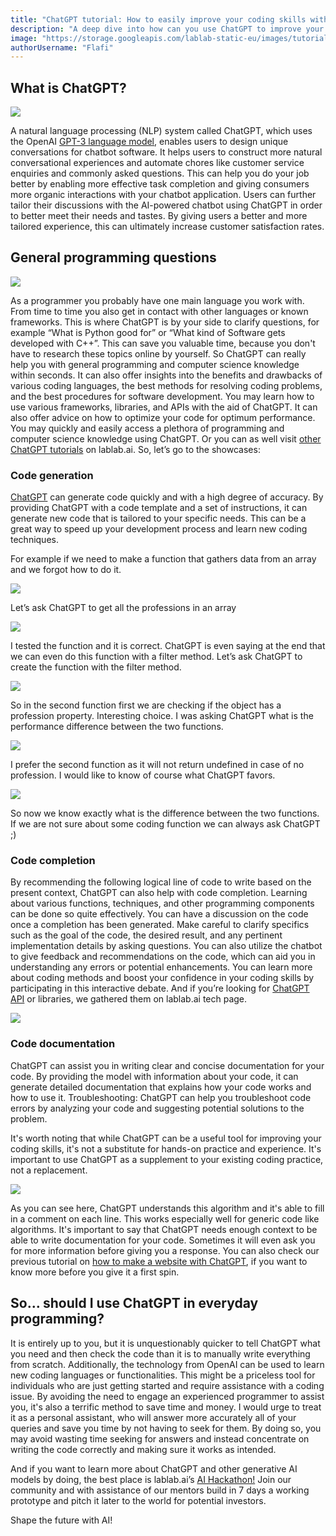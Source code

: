```yaml
---
title: "ChatGPT tutorial: How to easily improve your coding skills with ChatGPT"
description: "A deep dive into how can you use ChatGPT to improve your coding skills and make your job much easier."
image: "https://storage.googleapis.com/lablab-static-eu/images/tutorials/GPT-3_tutorial__Trip_Scheduler_6.jpg"
authorUsername: "Flafi"
---
```


## What is ChatGPT?

<Img src="https://storage.googleapis.com/lablab-static-eu/images/tutorials/Zrzut%20ekranu%202023-01-17%20091352.png"/>

A natural language processing (NLP) system called ChatGPT, which uses the OpenAI [GPT-3 language model](https://lablab.ai/tech/openai/gpt3), enables users to design unique conversations for chatbot software. It helps users to construct more natural conversational experiences and automate chores like customer service enquiries and commonly asked questions. This can help you do your job better by enabling more effective task completion and giving consumers more organic interactions with your chatbot application. Users can further tailor their discussions with the AI-powered chatbot using ChatGPT in order to better meet their needs and tastes. By giving users a better and more tailored experience, this can ultimately increase customer satisfaction rates.

## General programming questions

<Img src="https://storage.googleapis.com/lablab-static-eu/images/tutorials/DALL%C2%B7E%202023-01-17%2009.32.24%20-%20a%20computer%20on%20the%20top%20of%20the%20hill%20and%20a%20condensed%20sun%20beam%20hitting%20it%20straigt%20from%20the%20top%2C%20as%20it%20was%20enlightened.png"/>

As a programmer you probably have one main language you work with. From time to time you also get in contact with other languages or known frameworks. This is where ChatGPT is by your side to clarify questions, for example “What is Python good for” or “What kind of Software gets developed with C++”. This can save you valuable time, because you don't have to research these topics online by yourself. So ChatGPT can really help you with general programming and computer science knowledge within seconds. It can also offer insights into the benefits and drawbacks of various coding languages, the best methods for resolving coding problems, and the best procedures for software development. You may learn how to use various frameworks, libraries, and APIs with the aid of ChatGPT. It can also offer advice on how to optimize your code for optimum performance. You may quickly and easily access a plethora of programming and computer science knowledge using ChatGPT. Or you can as well visit [other ChatGPT tutorials](https://lablab.ai/tech/openai/chatgpt#tutorials) on lablab.ai. So, let’s go to the showcases:

### Code generation 

[ChatGPT](https://chat.openai.com/chat) can generate code quickly and with a high degree of accuracy. By providing ChatGPT with a code template and a set of instructions, it can generate new code that is tailored to your specific needs. This can be a great way to speed up your development process and learn new coding techniques.

For example if we need to make a function that gathers data from an array and we forgot how to do it.

<Img src="https://storage.googleapis.com/lablab-static-eu/images/tutorials/array.PNG"/>

Let’s ask ChatGPT to get all the professions in an array

<Img src="https://storage.googleapis.com/lablab-static-eu/images/tutorials/ink.png"/>

I tested the function and it is correct. ChatGPT is even saying at the end that we can even do this function with a filter method.
Let’s ask ChatGPT to create the function with the filter method.

<Img src="https://storage.googleapis.com/lablab-static-eu/images/tutorials/ink%20(1).png"/>

So in the second function first we are checking if the object has a profession property.
Interesting choice. I was asking ChatGPT what is the performance difference between the two functions.

<Img src="https://storage.googleapis.com/lablab-static-eu/images/tutorials/ink%20(2).png"/>

I prefer the second function as it will not return undefined in case of no profession. I would like to know of course what ChatGPT favors.

<Img src="https://storage.googleapis.com/lablab-static-eu/images/tutorials/ink%20(3).png"/>

So now we know exactly what is the difference between the two functions.
If we are not sure about some coding function we can always ask ChatGPT ;)

### Code completion

By recommending the following logical line of code to write based on the present context, ChatGPT can also help with code completion. Learning about various functions, techniques, and other programming components can be done so quite effectively. You can have a discussion on the code once a completion has been generated. Make careful to clarify specifics such as the goal of the code, the desired result, and any pertinent implementation details by asking questions. You can also utilize the chatbot to give feedback and recommendations on the code, which can aid you in understanding any errors or potential enhancements. You can learn more about coding methods and boost your confidence in your coding skills by participating in this interactive debate. And if you’re looking for [ChatGPT API](https://lablab.ai/tech/openai/chatgpt) or libraries, we gathered them on lablab.ai tech page.

<Img src="https://storage.googleapis.com/lablab-static-eu/images/tutorials/ink%20(4).png"/>

### Code documentation

ChatGPT can assist you in writing clear and concise documentation for your code. By providing the model with information about your code, it can generate detailed documentation that explains how your code works and how to use it.
Troubleshooting: ChatGPT can help you troubleshoot code errors by analyzing your code and suggesting potential solutions to the problem.

It's worth noting that while ChatGPT can be a useful tool for improving your coding skills, it's not a substitute for hands-on practice and experience. It's important to use ChatGPT as a supplement to your existing coding practice, not a replacement. 

<Img src="https://storage.googleapis.com/lablab-static-eu/images/tutorials/ink%20(5).png"/>

As you can see here, ChatGPT understands this algorithm and it's able to fill in a comment on each line. This works especially well for generic code like algorithms. It's important to say that ChatGPT needs enough context to be able to write documentation for your code. Sometimes it will even ask you for more information before giving you a response. 
You can also check our previous tutorial on [how to make a website with ChatGPT](https://lablab.ai/t/chatgpt-tutorial-how-to-create-a-website-with-chatgpt), if you want to know more before you give it a first spin.

## So… should I use ChatGPT in everyday programming?

It is entirely up to you, but it is unquestionably quicker to tell ChatGPT what you need and then check the code than it is to manually write everything from scratch. Additionally, the technology from OpenAI can be used to learn new coding languages or functionalities. This might be a priceless tool for individuals who are just getting started and require assistance with a coding issue. By avoiding the need to engage an experienced programmer to assist you, it's also a terrific method to save time and money. I would urge to treat it as a personal assistant, who will answer more accurately all of your queries and save you time by not having to seek for them. 
By doing so, you may avoid wasting time seeking for answers and instead concentrate on writing the code correctly and making sure it works as intended.

And if you want to learn more about ChatGPT and other generative AI models by doing, the best place is lablab.ai’s [AI Hackathon!](https://lablab.ai/event) Join our community and with assistance of our mentors build in 7 days a working prototype and pitch it later to the world for potential investors. 

Shape the future with AI!

